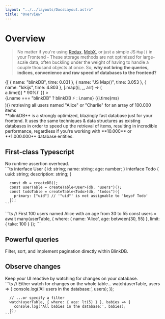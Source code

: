 ```yaml
---
layout: "../../layouts/DocsLayout.astro"
title: "Overview"
---
```



# Overview

> No matter if you're using [Redux](https://redux.js.org/), [MobX](https://mobx.js.org/README.html), or just a simple JS `Map()` in your Frontend -
> These storage methods are not optimized for large-scale data, often buckling under the weight of having to handle
> a couple thousand objects at once. So, **why not bring the queries, indices, convenience and raw speed of databases to the frontend?**

<div class="my-16">
<div class="py-4">
  {[
    { name: "blinkDB", time: 0.031 },
    { name: "JS Map()", time: 3.053 },
    { name: "lokijs", time: 4.803 },
  ].map((i, _, arr) => (
    <div class="flex items-center gap-2">
      <div
        class="h-4"
        style={{ width: `calc(${i.time / Math.max(...arr.map((a) => a.time))} * 90%)` }}
      >
        <div
          class="rounded-sm h-full bg-blue-400 animate-extendwidth"
          style={{ "animation-duration": `${i.time * 300}ms` }}
        />
      </div>
      <span>
        {i.name === "blinkDB" ? <span class="font-bold">blinkDB ⚡</span> : i.name}
        <span class="text-xs italic">({i.time}ms)</span>
      </span>
    </div>
  ))}
  <span class="text-xs [&>*]:!my-2">
    retrieving all users named "Alice" or "Charlie" for an array of 100.000 items
  </span>
</div>

<span class="[&>*]:!my-2">
**blinkDB** is a strongly optimized, blazingly fast database just for your frontend. It uses the same
techniques & data structures as existing databases in order to speed up the retrieval of items,
resulting in incredible performance, regardless if you're working with **10.000** or **1.000.000** database entities.
</span>

</div>

<div class="space-y-14">
  <div class="flex flex-col md:flex-row md:gap-4">
    <div class="flex-auto basis-1/2">
      <TypescriptIcon class="h-20" />
      <h2 class="!mt-0">First-class Typescript</h2>
      No runtime assertion overhead.
    </div>
    ```ts
      interface User { id: string; name: string; age: number; }
      interface Todo { uuid: string; description: string; }

      const db = createDB();
      const userTable = createTable<User>(db, "users")();
      const todoTable = createTable<Todo>(db, "todos")({
        primary: ["uid"] // '"uid"' is not assignable to 'keyof Todo'
      });
    ```
  </div>

  <div class="flex flex-col-reverse md:flex-row md:gap-4">
    ```ts
      // First 100 users named Alice with an age from 30 to 55
      const users = await many(userTable, {
        where: {
          name: 'Alice',
          age: between(30, 55)
        },
        limit: {
          take: 100
        }
      });
    ```
    <div class="flex-auto basis-1/2">
      <div class="w-20 bg-cyan-300 p-4 rounded-lg"><SearchIcon class="w-full" /></div>
      <h2 class="!mt-0">Powerful queries</h2>
      Filter, sort, and implement pagination directly within BlinkDB.
    </div>
  </div>

  <div class="flex flex-col md:flex-row md:gap-4">
    <div class="flex-auto basis-1/2">
      <div class="w-20 bg-green-300 p-4 rounded-lg"><EyeIcon class="w-full" /></div>
      <h2 class="!mt-0">Observe changes</h2>
      Keep your UI reactive by watching for changes on
      your database.
    </div>
    ```ts
      // Either watch for changes on the whole table...
      watch(userTable, users => {
        console.log('All users in the database:', users);
      });

      // ...or specify a filter
      watch(userTable, { where: { age: lt(5) } }, babies => {
        console.log('All babies in the database:', babies);
      });
    ```
  </div>
</div>